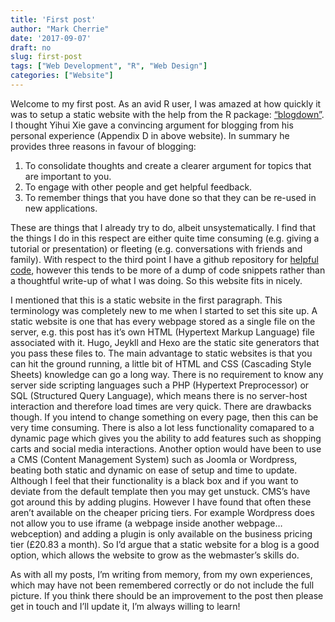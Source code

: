 ```yaml
---
title: 'First post'
author: "Mark Cherrie"
date: '2017-09-07'
draft: no
slug: first-post
tags: ["Web Development", "R", "Web Design"]
categories: ["Website"]
---
```

Welcome to my first post. As an avid R user, I was amazed at how quickly it was to setup a static website with the help from the R package: ["blogdown"](https://bookdown.org/yihui/blogdown/). I thought Yihui Xie gave a convincing argument for blogging from his personal experience (Appendix D in above website). In summary he provides three reasons in favour of blogging: 

1. To consolidate thoughts and create a clearer argument for topics that are important to you.
2. To engage with other people and get helpful feedback.
3. To remember things that you have done so that they can be re-used in new applications.

These are things that I already try to do, albeit unsystematically. I find that the things I do in this respect are either quite time consuming (e.g. giving a tutorial or presentation) or fleeting (e.g. conversations with friends and family). With respect to the third point I have a github repository for [helpful code](https://github.com/markocherrie/Helpful_Code), however this tends to be more of a dump of code snippets rather than a thoughtful write-up of what I was doing. So this website fits in nicely. 

I mentioned that this is a static website in the first paragraph. This terminology was completely new to me when I started to set this site up. A static website is one that has every webpage stored as a single file on the server, e.g. this post has it's own HTML (Hypertext Markup Language) file associated with it. Hugo, Jeykll and Hexo are the static site generators that you pass these files to. The main advantage to static websites is that you can hit the ground running, a little bit of HTML and CSS (Cascading Style Sheets) knowledge can go a long way. There is no requirement to know any server side scripting languages such a PHP (Hypertext Preprocessor) or SQL (Structured Query Language), which means there is no server-host interaction and therefore load times are very quick. There are drawbacks though. If you intend to change something on every page, then this can be very time consuming. There is also a lot less functionality comapared to a dynamic page which gives you the ability to add features such as shopping carts and social media interactions. Another option would have been to use a CMS (Content Management System) such as Joomla or Wordpress, beating both static and dynamic on ease of setup and time to update. Although I feel that their functionality is a black box and if you want to deviate from the default template then you may get unstuck. CMS's have got around this by adding plugins. However I have found that often these aren't available on the cheaper pricing tiers. For example Wordpress does not allow you to use iframe (a webpage inside another webpage...webception) and adding a plugin is only available on the business pricing tier (£20.83 a month). So I'd argue that a static website for a blog is a good option, which allows the website to grow as the webmaster's skills do. 

As with all my posts, I'm writing from memory, from my own experiences, which may have not been remembered correctly or do not include the full picture. If you think there should be an improvement to the post then please get in touch and I'll update it, I'm always willing to learn! 






